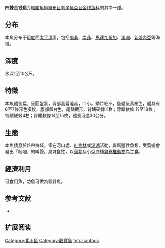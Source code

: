 {{Speciesbox
| name = 四棘金钱鱼
| status = NE
| status_system = 
| image = 
| genus = Scatophagus
| species = tetracanthus
| authority = [[Lacepède|Lacepède]], 1802
| synonyms = *''Scatophagus purpurascens''<br /><small>Cuvier, 1831</small>
*''Scatophagus quadranus''<br /><small>De Vis, 1884</small>
*''Scatophagus aetatevarians''<br /><small>De Vis, 1884</small>
*''Scatophagus maculatus''<br /><small>Gronow, 1854</small>
*''Scatophagus argus argus''<br /><small>Linnaeus, 1766</small>
*''Ephippus argus''<br /><small>Linnaeus, 1766</small>
*''Chaetodon atromaculatus''<br /><small>Bennett, 1830</small>
*''Chaetodon pairatalis''<br /><small>Hamilton, 1822</small>
*''Chaetodon argus''<br /><small>Linnaeus, 1766</small>
*''Scatophagus argus ocellata''<br /><small>Klunzinger, 1880</small>
*''Scatophagus bougainvillii''<br /><small>Cuvier, 1831</small>
*''Scatophagus ornatus''<br /><small>Cuvier, 1831</small>
}}

'''四棘金钱鱼'''为[[輻鰭魚綱|輻鰭魚綱]][[鱸形目|鱸形目]][[刺尾魚亞目|刺尾魚亞目]][[金钱鱼科|金钱鱼科]]的其中一[[種|種]]。

==分布==
本魚分布于[[印度|印度]]西[[太平洋|太平洋]]區，包括[[東非|東非]]、[[南非|南非]]、[[馬達加斯加|馬達加斯加]]、[[澳洲|澳洲]]、[[新幾內亞|新幾內亞]]等海域。

==深度==
水深1至10公尺。

==特徵==
本魚體側扁，呈圓盤狀，背部高聳隆起，口小。鱗片細小，魚體呈黃褐色，體具有6至7條深色橫紋，腹部銀白色，尾鰭截形，背鰭硬棘11枚；背鰭軟條 15至18枚；臀鰭硬棘4枚；臀鰭軟條14至15枚，體長可達30公分。

==生態==
本魚棲息於熱帶海域，常在河口處、[[紅樹林|紅樹林]]或[[潟湖|潟湖]]活動，屬廣鹽性魚類，受驚嚇會發出「嘓嘓」的叫聲。屬雜食性，以[[藻類|藻類]]及小型底棲[[無脊椎動物|無脊椎動物]]為主食。

==經濟利用==
可食用魚，幼魚可做為觀賞魚。

== 参考文献 ==
*{{FishBase_species|genus=Scatophagus|species=tetracanthus|year=2011|month=12}}

== 扩展阅读 ==
{{refbegin}}
{{wikispecies-inline|Scatophagus tetracanthus |四棘金钱鱼}}
{{refend}}
{{Taxonbar|from=Q2432603}}

[[Category:食用鱼|Category:食用鱼]]
[[Category:觀賞魚|Category:觀賞魚]]
[[Category:金钱鱼属|tetracanthus]]
